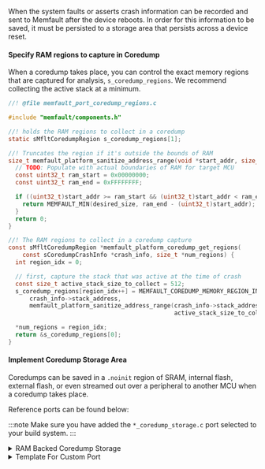 When the system faults or asserts crash information can be recorded
and sent to Memfault after the device reboots. In order for this information to be saved,
it must be persisted to a storage area that persists across a device reset.


#### Specify RAM regions to capture in Coredump

When a coredump takes place, you can control the exact memory regions that are captured for analysis, `s_coredump_regions`.
We recommend collecting the active stack at a minimum.

```c
//! @file memfault_port_coredump_regions.c

#include "memfault/components.h"

//! holds the RAM regions to collect in a coredump
static sMfltCoredumpRegion s_coredump_regions[1];

//! Truncates the region if it's outside the bounds of RAM
size_t memfault_platform_sanitize_address_range(void *start_addr, size_t desired_size) {
  // TODO: Populate with actual boundaries of RAM for target MCU
  const uint32_t ram_start = 0x00000000;
  const uint32_t ram_end = 0xFFFFFFFF;

  if ((uint32_t)start_addr >= ram_start && (uint32_t)start_addr < ram_end) {
    return MEMFAULT_MIN(desired_size, ram_end - (uint32_t)start_addr);
  }
  return 0;
}

//! The RAM regions to collect in a coredump capture
const sMfltCoredumpRegion *memfault_platform_coredump_get_regions(
    const sCoredumpCrashInfo *crash_info, size_t *num_regions) {
  int region_idx = 0;

  // first, capture the stack that was active at the time of crash
  const size_t active_stack_size_to_collect = 512;
  s_coredump_regions[region_idx++] = MEMFAULT_COREDUMP_MEMORY_REGION_INIT(
      crash_info->stack_address,
      memfault_platform_sanitize_address_range(crash_info->stack_address,
                                               active_stack_size_to_collect));

  *num_regions = region_idx;
  return &s_coredump_regions[0];
}
```

#### Implement Coredump Storage Area

Coredumps can be saved in a `.noinit` region of SRAM, internal flash, external flash,
or even streamed out over a peripheral to another MCU when a coredump takes place.

Reference ports can be found below:

:::note
Make sure you have added the `*_coredump_storage.c` port selected to your build system.
:::

<details>
  <summary>RAM Backed Coredump Storage</summary>

```c
//! @file memfault_port_coredump_storage.c

//! Must be added to linker scripts noinit region
MEMFAULT_PUT_IN_SECTION(".noinit") MEMFAULT_ALIGNED(8)
static uint8_t s_ram_backed_coredump_region[MEMFAULT_RAM_BACKED_COREDUMP_SIZE];

void memfault_platform_coredump_storage_get_info(sMfltCoredumpStorageInfo *info) {
  *info = (sMfltCoredumpStorageInfo) {
    .size = sizeof(s_ram_backed_coredump_region),
  };
}

bool memfault_platform_coredump_storage_read(uint32_t offset, void *data,
                                             size_t read_len) {
  if ((offset + read_len) > sizeof(s_ram_backed_coredump_region)) {
    return false;
  }

  const uint8_t *read_ptr = &s_ram_backed_coredump_region[offset];
  memcpy(data, read_ptr, read_len);
  return true;
}


bool memfault_platform_coredump_storage_erase(uint32_t offset, size_t erase_size) {
  if ((offset + erase_size) > sizeof(s_ram_backed_coredump_region)) {
    return false;
  }

  uint8_t *erase_ptr = &s_ram_backed_coredump_region[offset];
  memset(erase_ptr, 0x0, erase_size);
  return true;
}

bool memfault_platform_coredump_storage_write(uint32_t offset, const void *data,
                                              size_t data_len) {
  if ((offset + data_len) > sizeof(s_ram_backed_coredump_region)) {
    return false;
  }

  uint8_t *write_ptr = &s_ram_backed_coredump_region[offset];
  memcpy(write_ptr, data, data_len);
  return true;
}

void memfault_platform_coredump_storage_clear(void) {
  const uint8_t clear_byte = 0x0;
  memfault_platform_coredump_storage_write(0, &clear_byte, sizeof(clear_byte));
}
```

</details>

<details>

<summary>Template For Custom Port</summary>

```c
//! @file memfault_port_coredump_storage.c

void memfault_platform_coredump_storage_get_info(sMfltCoredumpStorageInfo *info) {
  *info = (sMfltCoredumpStorageInfo) {
    .size = /* size of coredump storage area */,
  };
}

bool memfault_platform_coredump_storage_read(uint32_t offset, void *data,
                                             size_t read_len) {
}

bool memfault_platform_coredump_storage_erase(uint32_t offset, size_t erase_size) {
}

bool memfault_platform_coredump_storage_write(uint32_t offset, const void *data,
                                              size_t data_len) {
}

void memfault_platform_coredump_storage_clear(void) {
}
```

</details>
